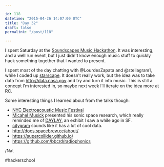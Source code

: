 ```yaml
---

id: 118
datetime: "2015-04-26 14:07:00 UTC"
title: "Day 32"
draft: false
permalink: "/post/118"

---
```


I spent Saturday at the [Soundscapes Music Hackathon](http://monthlymusichackathon.org/post/115585146087/soundscapes). It was interesting, and a well run event, but I just didn't know enough music stuff to quickly hack something together that I wanted to present.

I spent most of the day chatting with @LourdesZapata and @stellagram1, while I coded up [starscape](https://github.com/icco/starscape/blob/gh-pages/index.html). It doesn't really work, but the idea was to take data from http://data.nasa.gov and try and turn it into music. This is still a concept I'm interested in, so maybe next week I'll iterate on the idea more at RC.

Some interesting things I learned about from the talks though:

 - [NYC Electroacoustic Music Festival](http://nycemf.org/)
 - [Micahel Musick](http://michaelmusick.com/) presented his sonic space research, which really reminded me of [DAYLAY](http://www.exploratorium.edu/visit/outdoor-gallery/daylay), an exhibit I saw a while ago in SF.
 - [citygram](http://steinhardt.nyu.edu/marl/research/citygram) sounds like it has a lot of cool data.
 - http://docs.spacebrew.cc/about/
 - https://supercollider.github.io/
 - https://github.com/bbcrd/radiophonics

/Nat

#hackerschool

